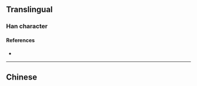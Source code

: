 {{character info/new}}
{{also|瀨|瀬}}
==Translingual==
{{Han simplified forms|瀨|瀬|濑}}

===Han character===
{{Han char|rn=85|rad=水|as=13|sn=16|four=|canj=EDLO|ids=⿰氵赖}}

====References====
* {{Han ref|kx=0655.201|hdz=31754.030|uh=6FD1|ud=28625}}

----

==Chinese==
{{zh-see|瀨}}